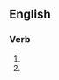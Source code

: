 ==English==

===Verb===
{{head|en|verb form}}

# {{present participle of|unvail|lang=en|nocat=1}}
# {{present participle of|unvaile|lang=en|nocat=1}}